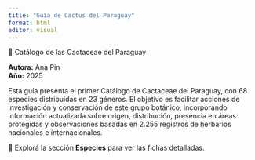 ```yaml
---
title: "Guía de Cactus del Paraguay"
format: html
editor: visual
---
```


🌵 Catálogo de las Cactaceae del Paraguay

**Autora:** Ana Pin\
**Año:** 2025

Esta guía presenta el primer Catálogo de Cactaceae del Paraguay, con 68 especies distribuidas en 23 géneros. El objetivo es facilitar acciones de investigación y conservación de este grupo botánico, incorporando información actualizada sobre origen, distribución, presencia en áreas protegidas y observaciones basadas en 2.255 registros de herbarios nacionales e internacionales.

🔎 Explorá la sección **Especies** para ver las fichas detalladas.
